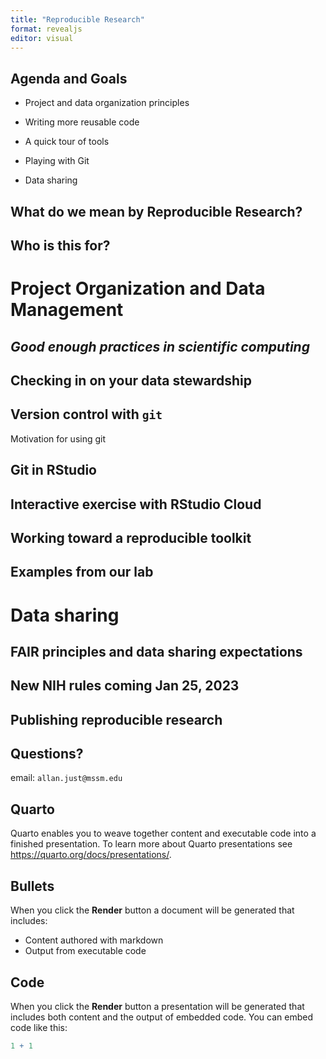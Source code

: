 ```yaml
---
title: "Reproducible Research"
format: revealjs
editor: visual
---
```


## Agenda and Goals

-   Project and data organization principles

-   Writing more reusable code

-   A quick tour of tools

-   Playing with Git

-   Data sharing

## What do we mean by Reproducible Research?

## Who is this for?

# Project Organization and Data Management

## *Good enough practices in scientific computing*

## Checking in on your data stewardship

## Version control with `git`

Motivation for using git

## Git in RStudio

## Interactive exercise with RStudio Cloud

## Working toward a reproducible toolkit

## Examples from our lab

# Data sharing

## FAIR principles and data sharing expectations

## New NIH rules coming Jan 25, 2023

## Publishing reproducible research

## Questions?

email: `allan.just@mssm.edu`

## Quarto

Quarto enables you to weave together content and executable code into a finished presentation. To learn more about Quarto presentations see <https://quarto.org/docs/presentations/>.

## Bullets

When you click the **Render** button a document will be generated that includes:

-   Content authored with markdown
-   Output from executable code

## Code

When you click the **Render** button a presentation will be generated that includes both content and the output of embedded code. You can embed code like this:

```r
1 + 1
```
